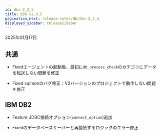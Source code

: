```yaml
---
id: dbx-2_3_5
title: DBX v2.3.5
pagination_next: release-notes/db/dbx-2_3_4
displayed_sidebar: releaseSidebar
---
```


2025年01月17日

## 共通

- <Status priority='0'>Fixed</Status>エージェントの起動後、最初に`db_process_check`のカテゴリにデータを転送しない問題を修正

- <Status priority='0'>Fixed</Status> sqlmonのバグ修正：V2バージョンのプロジェクトで動作しない問題を修正

## IBM DB2

- <Status priority='1'>Feature</Status> JDBC接続オプション(`connect_option`)追加

- <Status priority='0'>Fixed</Status>のデータベースサーバーと再接続するロジックのエラー修正
